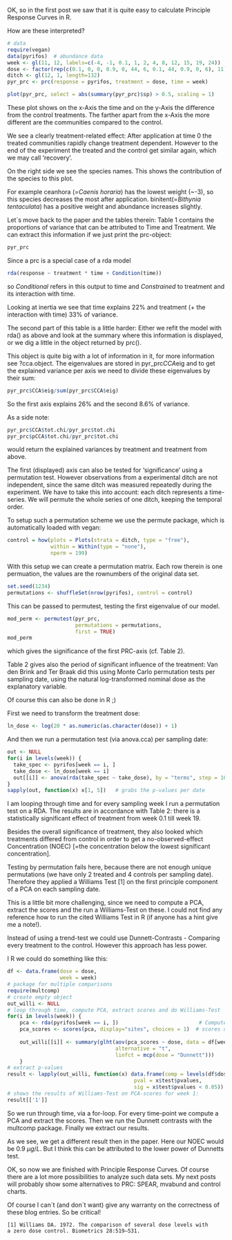 OK, so in the first post we saw that it is quite easy to calculate Principle Response Curves in R.

How are these interpreted?

```r
# data
require(vegan)
data(pyrifos)  # abundance data
week <- gl(11, 12, labels=c(-4, -1, 0.1, 1, 2, 4, 8, 12, 15, 19, 24))   # time variable
dose <- factor(rep(c(0.1, 0, 0, 0.9, 0, 44, 6, 0.1, 44, 0.9, 0, 6), 11))  # treatment variable
ditch <- gl(12, 1, length=132)
pyr_prc <- prc(response = pyrifos, treatment = dose, time = week)
```
```r
plot(pyr_prc, select = abs(summary(pyr_prc)$sp) > 0.5, scaling = 1)
```

These plot shows on the x-Axis the time and on the y-Axis the difference from the control treatments.
The farther apart from the x-Axis the more different are the communities compared to the control.

We see a clearly treatment-related effect: After application at time 0 the treated communities rapidly change treatment dependent.
However to the end of the experiment the treated and the control get similar again, which we may call 'recovery'.

On the right side we see the species names. This shows the contribution of the species to this plot.

For example ceanhora (=*Caenis horaria*) has the lowest weight (~-3), so this species decreases the most after application. binitent(=*Bithynia tentaculata*) has a positive weight and abundance increases slightly.

Let´s move back to the paper and the tables therein:
Table 1 contains the proportions of variance that can be attributed to Time and Treatment.
We can extract this information if we just print the prc-object:

```r
pyr_prc
```

Since a prc is a special case of a rda model
```r
rda(response ~ treatment * time + Condition(time))
```
so *Conditional* refers in this output to time and *Constrained* to treatment and its interaction with time.

Looking at inertia we see that time explains 22% and treatment (+ the interaction with time) 33% of variance.


The second part of this table is a little harder:
Either we refit the model with rda() as above and look at the summary where this information is displayed, or we dig a little in the object returned by prc().

This object is quite big with a lot of information in it, for more information see ?cca.object.
The eigenvalues are stored in pyr_prc$CCA$eig and to get the explained variance per axis we need to divide these eigenvalues by their sum:

```r
pyr_prc$CCA$eig/sum(pyr_prc$CCA$eig)
```

So the first axis explains 26% and the second 8.6% of variance.

As a side note:
```r
pyr_prc$CCA$tot.chi/pyr_prc$tot.chi   
pyr_prc$pCCA$tot.chi/pyr_prc$tot.chi
```
would return the explained variances by treatment and treatment from above.


The first (displayed) axis can also be tested for 'significance' using a permutation test.
However observations from a experimental ditch are not independent, since the same ditch was measured repeatedly during the experiment. 
We have to take this into account: each ditch represents a time-series.
We will permute the whole series of one ditch, keeping the temporal order.

To setup such a permutation scheme we use the permute package, which is automatically loaded with vegan:

```r
control = how(plots = Plots(strata = ditch, type = "free"),
              within = Within(type = "none"),
              nperm = 199)
```

With this setup we can create a permutation matrix. 
Each row therein is one permuation, the values are the rownumbers of the original data set.
```r
set.seed(1234)
permutations <- shuffleSet(nrow(pyrifos), control = control)
```

This can be passed to permutest, testing the first eigenvalue of our model.

```r
mod_perm <- permutest(pyr_prc, 
                      permutations = permutations, 
                      first = TRUE)
mod_perm
```

which gives the significance of the first PRC-axis (cf. Table 2).


Table 2 gives also the period of significant influence of the treatment:
Van den Brink and Ter Braak did this using Monte Carlo permutation tests per sampling date, using the natural log-transformed nominal dose as the explanatory variable. 

Of course this can also be done in R ;)

First we need to transform the treatment dose:
```r
ln_dose <- log(20 * as.numeric(as.character(dose)) + 1)
```

And then we run a permutation test (via anova.cca) per sampling date:
```r
out <- NULL
for(i in levels(week)) {
  take_spec <- pyrifos[week == i, ] 
  take_dose <- ln_dose[week == i]
  out[[i]] <- anova(rda(take_spec ~ take_dose), by = "terms", step = 1000)
}
sapply(out, function(x) x[1, 5])   # grabs the p-values per date
```
I am looping through time and for every sampling week I run a permutation test on a RDA. The results are in accordance with Table 2: there is a statistically significant effect of treatment from week 0.1 till week 19.

Besides the overall significance of treatment, they also looked which treatments differed from control in order to get a no-observed-effect Concentration (NOEC) [=the concentration below the lowest significant concentration]. 

Testing by permutation fails here, because there are not enough unique permutations (we have only 2 treated and 4 controls per sampling date).
Therefore they applied a Williams Test [1] on the first principle component of a PCA on each sampling date.

This is a little bit more challenging, since we need to compute a PCA, extract the scores and the run a Williams-Test on these. I could not find any reference how to run the cited Williams Test in R (if anyone has a hint give me a note!).

Instead of using a trend-test we could use Dunnett-Contrasts - Comparing every treatment to the control. However this approach has less power.

I R we could do something like this:

```r
df <- data.frame(dose = dose,
                 week = week)
# package for multiple comparisons
require(multcomp)
# create empty object
out_willi <- NULL
# loop through time, compute PCA, extract scores and do Williams-Test
for(i in levels(week)) {
    pca <- rda(pyrifos[week == i, ])                          # Compute PCA
    pca_scores <- scores(pca, display="sites", choices = 1)  # scores of first principle component
    
    out_willi[[i]] <- summary(glht(aov(pca_scores ~ dose, data = df[week == i, ]), 
                                   alternative = "t", 
                                   linfct = mcp(dose = "Dunnett")))
    }
# extract p-values
result <- lapply(out_willi, function(x) data.frame(comp = levels(df$dose)[-1], 
                                         pval = x$test$pvalues, 
                                         sig = x$test$pvalues < 0.05))
# shows the results of Williams-Test on PCA-scores for week 1:
result[['1']]
```


So we run through time, via a for-loop. For every time-point we compute a PCA and extract the scores. Then we run the Dunnett contrasts with the multcomp package. Finally we extract our results.

As we see, we get a different result then in the paper. Here our NOEC would be 0.9 $\mu g/L$. But I think this can be attributed to the lower power of Dunnetts test.
 

OK, so now we are finished with Principle Response Curves. Of course there are a lot more possibilities to analyze such data sets. My next posts will probably show some alternatives to PRC: SPEAR, mvabund and control charts.


Of course I can´t (and don´t want) give any warranty on the correctness of these blog entries. 
So be critical! 



```
[1] Williams DA. 1972. The comparison of several dose levels with
a zero dose control. Biometrics 28:519–531.
```


